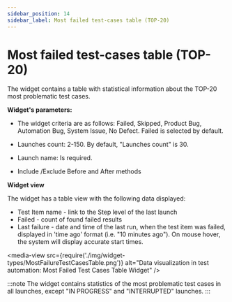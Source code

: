 ```yaml
---
sidebar_position: 14
sidebar_label: Most failed test-cases table (TOP-20)
---
```


# Most failed test-cases table (TOP-20)

The widget contains a table with statistical information about the TOP-20 most problematic test cases.

**Widget's parameters:**

- The widget criteria are as follows: Failed, Skipped, Product Bug, Automation Bug, System Issue, No Defect. Failed is selected by default.

- Launches count: 2-150. By default, "Launches count" is 30.

- Launch name: Is required.

- Include /Exclude  Before and After methods

**Widget view**

The widget has a table view with the following data displayed:

- Test Item name - link to the Step level of the last launch
- Failed - count of found failed results
- Last failure - date and time of the last run, when the test item was failed, displayed in 'time ago' format (i.e. "10 minutes ago").
  On mouse hover, the system will display accurate start times.

<media-view src={require('./img/widget-types/MostFailureTestCasesTable.png')} alt="Data visualization in test automation: Most Failed Test Cases Table Widget" />

:::note
The widget contains statistics of the most problematic test cases in all launches, except "IN PROGRESS" and "INTERRUPTED" launches.
:::
